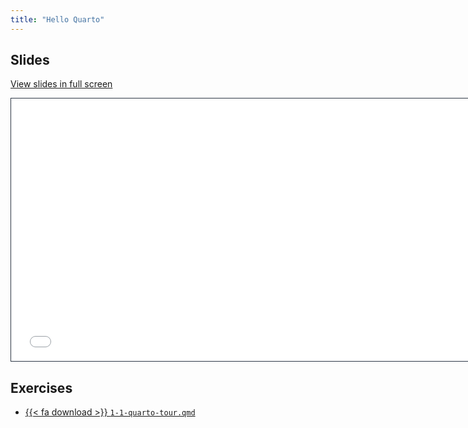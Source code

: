 ```yaml
---
title: "Hello Quarto"
---
```


## Slides

[View slides in full screen](1-hello-quarto.html)

```{=html}
<iframe class="slide-deck" src="1-hello-quarto.html" height="420" width="747" style="border: 1px solid #2e3846;"></iframe>
```

## Exercises

- <a href="https://raw.githubusercontent.com/mine-cetinkaya-rundel/quarto-asa-nebraska/main/1-hello-quarto/1-1-quarto-tour.qmd">{{< fa download >}} `1-1-quarto-tour.qmd`</i></a>
